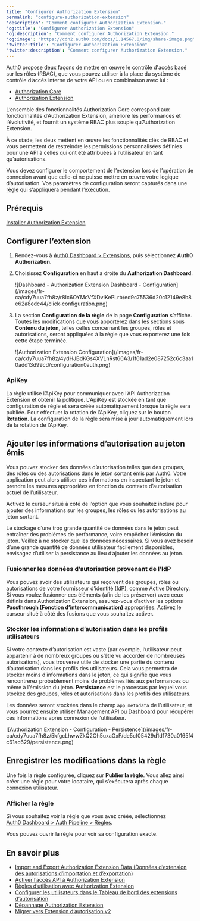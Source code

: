 ```yaml
---
title: "Configurer Authorization Extension"
permalink: "configure-authorization-extension"
'description': "Comment configurer Authorization Extension."
'og:title': "Configurer Authorization Extension"
'og:description': "Comment configurer Authorization Extension."
'og:image': "https://cdn2.auth0.com/docs/1.14567.0/img/share-image.png"
'twitter:title': "Configurer Authorization Extension"
'twitter:description': "Comment configurer Authorization Extension."
---
```


<Callout icon="file-lines" color="#0EA5E9" iconType="regular">

Auth0 propose deux façons de mettre en œuvre le contrôle d'accès basé sur les rôles (RBAC), que vous pouvez utiliser à la place du système de contrôle d’accès interne de votre API ou en combinaison avec lui :

* [Authorization Core](/docs/fr-ca/manage-users/access-control/rbac)
* [Authorization Extension](/docs/fr-ca/customize/extensions/authorization-extension)

L’ensemble des fonctionnalités Authorization Core correspond aux fonctionnalités d’Authorization Extension, améliore les performances et l’évolutivité, et fournit un système RBAC plus souple qu’Authorization Extension.

À ce stade, les deux mettent en œuvre les fonctionnalités clés de RBAC et vous permettent de restreindre les permissions personnalisées définies pour une API à celles qui ont été attribuées à l’utilisateur en tant qu’autorisations.

</Callout>

Vous devez configurer le comportement de l’extension lors de l’opération de connexion avant que celle-ci ne puisse mettre en œuvre votre logique d’autorisation. Vos paramètres de configuration seront capturés dans une [règle](/docs/fr-ca/customize/rules) qui s’appliquera pendant l’exécution.

## Prérequis

[Installer Authorization Extension](/docs/fr-ca/customize/extensions/authorization-extension/migrate-to-authorization-extension-v2)

## Configurer l’extension

1. Rendez-vous à [Auth0 Dashboard > Extensions](https://manage.auth0.com/#/extensions), puis sélectionnez **Auth0 Authorization**.
2. Choisissez **Configuration** en haut à droite du **Authorization Dashboard**.

   <Frame>![Dashboard - Authorization Extension Dashboard - Configuration](/images/fr-ca/cdy7uua7fh8z/r8Ic6OYMcVfXDvIKePLrb/ed9c75536d20c12149e8b8e62a8edc44/click-configuration.png)</Frame>

3. La section **Configuration de la règle** de la page **Configuration** s’affiche. Toutes les modifications que vous apporterez dans les sections sous **Contenu du jeton**, telles celles concernant les groupes, rôles et autorisations, seront appliquées à la règle que vous exporterez une fois cette étape terminée.

   <Frame>![Authorization Extension Configuration](/images/fr-ca/cdy7uua7fh8z/4ydHJBdKGs4XVLnRst66A3/1f61ad2e087252c6c3aa10add13d99cd/configuration0auth.png)</Frame>

### ApiKey

La règle utilise l’ApiKey pour communiquer avec l’API Authorization Extension et obtenir la politique. L’ApiKey est stockée en tant que configuration de règle et sera créée automatiquement lorsque la règle sera publiée. Pour effectuer la rotation de l’ApiKey, cliquez sur le bouton **Rotation**. La configuration de la règle sera mise à jour automatiquement lors de la rotation de l’ApiKey.

## Ajouter les informations d’autorisation au jeton émis

Vous pouvez stocker des données d’autorisation telles que des groupes, des rôles ou des autorisations dans le jeton sortant émis par Auth0. Votre application peut alors utiliser ces informations en inspectant le jeton et prendre les mesures appropriées en fonction du contexte d’autorisation actuel de l’utilisateur.

Activez le curseur situé à côté de l’option que vous souhaitez inclure pour ajouter des informations sur les groupes, les rôles ou les autorisations au jeton sortant.

<Warning>

Le stockage d’une trop grande quantité de données dans le jeton peut entraîner des problèmes de performance, voire empêcher l’émission du jeton. Veillez à ne stocker que les données nécessaires. Si vous avez besoin d’une grande quantité de données utilisateur facilement disponibles, envisagez d’utiliser la persistance au lieu d’ajouter les données au jeton.

</Warning>

### Fusionner les données d’autorisation provenant de l’IdP

Vous pouvez avoir des utilisateurs qui reçoivent des groupes, rôles ou autorisations de votre fournisseur d’identité (<Tooltip href="/docs/docs/fr-ca/glossary?term=idp" tip="Fournisseur d’identité (IdP)
Service de stockage et de gestion des identités numériques." cta="Voir le glossaire">IdP</Tooltip>), comme Active Directory. Si vous voulez fusionner ces éléments (afin de les préserver) avec ceux définis dans Authorization Extension, assurez-vous d’activer les options **Passthrough (Fonction d’intercommunication)** appropriées. Activez le curseur situé à côté des fusions que vous souhaitez activer.

### Stocker les informations d’autorisation dans les profils utilisateurs

Si votre contexte d’autorisation est vaste (par exemple, l’utilisateur peut appartenir à de nombreux groupes ou s’être vu accorder de nombreuses autorisations), vous trouverez utile de stocker une partie du contenu d’autorisation dans les profils des utilisateurs. Cela vous permettra de stocker moins d’informations dans le jeton, ce qui signifie que vous rencontrerez probablement moins de problèmes liés aux performances ou même à l’émission du jeton. **Persistance** est le processus par lequel vous stockez des groupes, rôles et autorisations dans les profils des utilisateurs.

Les données seront stockées dans le champ `app_metadata` de l’utilisateur, et vous pourrez ensuite utiliser Management API ou [Dashboard](https://manage.auth0.com/#/users) pour récupérer ces informations après connexion de l’utilisateur.

<Frame>![Authorization Extension - Configuration - Persistence](/images/fr-ca/cdy7uua7fh8z/5kfgcLhwwZkQ2Oh5uxaGxF/de5cf05429d1d1730a0165f4c61ac629/persistence.png)</Frame>

## Enregistrer les modifications dans la règle

Une fois la règle configurée, cliquez sur **Publier la règle**. Vous allez ainsi créer une règle pour votre locataire, qui s’exécutera après chaque connexion utilisateur.

### Afficher la règle

Si vous souhaitez voir la règle que vous avez créée, sélectionnez [Auth0 Dashboard > Auth Pipeline > Règles](https://manage.auth0.com/#/rules).

Vous pouvez ouvrir la règle pour voir sa configuration exacte.

## En savoir plus

* [Import and Export Authorization Extension Data (Données d’extension des autorisations d’importation et d’exportation)](/docs/fr-ca/customize/extensions/authorization-extension/import-and-export-authorization-extension-data)
* [Activer l’accès API à Authorization Extension](/docs/fr-ca/customize/extensions/authorization-extension/enable-api-access-to-authorization-extension)
* [Règles d’utilisation avec Authorization Extension](/docs/fr-ca/customize/extensions/authorization-extension/use-rules-with-the-authorization-extension)
* [Configurer les utilisateurs dans le Tableau de bord des extensions d’autorisation](/docs/fr-ca/customize/extensions/authorization-extension/set-up-authorization-extension-users)
* [Dépannage Authorization Extension](/docs/fr-ca/troubleshoot/authentication-issues/troubleshoot-authorization-extension)
* [Migrer vers Extension d’autorisation v2](/docs/fr-ca/customize/extensions/authorization-extension/migrate-to-authorization-extension-v2)